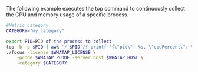 The following example executes the top command to continuously collect the CPU and memory usage of a specific process.

```bash title='Linux Shell'
#Metric category
CATEGORY="my_category"

export PID=PID of the process to collect
top -b -p $PID | awk '/'$PID'/{ printf "{\"pid\": %s, \"cpuPercent\": %s, \"memoryPercent\": %s, \"cmd\": \"%s\"}\n",$1, $9, $10, $12}; system("")' | \
./focus -license $WHATAP_LICENSE \
    -pcode $WHATAP_PCODE -server.host $WHATAP_HOST \
    -category $CATEGORY
```
